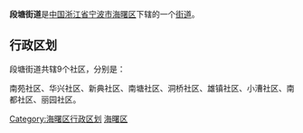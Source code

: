 {{中国乡级行政区|33/02/03/007/000
| 行政区全称 = 段塘街道
| 景观照片文件名 =
| 景观照片描述 =
| 汉语拼音 =
| 通用拼音 =
| 注音符號 =
| 其它标音类型1 =
| 其它标音1 =
| 其它标音类型2 =
| 其它标音2 =
| 其它语言类型1 =
| 其它语言地名1 =
| 其它语言类型2 =
| 其它语言地名2 =
| 上级行政区 = [[浙江省|浙江省]][[宁波市|宁波市]][[海曙区|海曙区]]
| 行政区类别 = [[街道|街道]]
| 行政区划代码 =
| 地理坐标 =
| 总面积 =5.97平方公里
| 户籍人口 =
| 户籍人口年份 =
| 常住人口 =4.58万
| 常住人口年份 =
| 人口密度 =
| 行政区划 =
| 官方网站 =
| 政府驻地 =鄞奉路748号
| 邮政编码 =
| 毗邻行政区 =
| 位置图文件名 =
| 位置图描述 =
}}
'''段塘街道'''是[[中华人民共和国|中国]][[浙江省|浙江省]][[宁波市|宁波市]][[海曙区|海曙区]]下辖的一个[[街道|街道]]。

== 行政区划 ==

段塘街道共辖9个社区，分别是：

南苑社区、华兴社区、新典社区、南塘社区、洞桥社区、雄镇社区、小漕社区、南都社区、丽园社区。

{{浙江小作品}}
{{海曙区行政区划}}
[[Category:海曙区行政区划|Category:海曙区行政区划]]
[[Category:宁波市街道_(行政区划)|海曙区]]